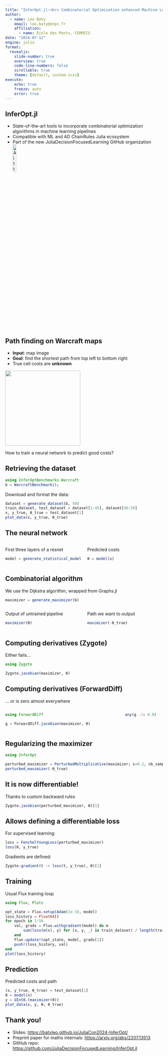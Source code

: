 ```yaml
---
title: "InferOpt.jl:<br> Combinatorial Optimization enhanced Machine Learning"
author:
  - name: Léo Baty
    email: leo.baty@enpc.fr
    affiliation: 
      - name: École des Ponts, CERMICS
date: "2024-07-12"
engine: julia
format:
  revealjs:
    slide-number: true
    overview: true
    code-line-numbers: false
    scrollable: true
    theme: [default, custom.scss]
execute:
    echo: true
    freeze: auto
    error: true
---
```


## InferOpt.jl
- State-of-the-art tools to incorporate combinatorial optimization algorithms in machine learning pipelines
- Compatible with ML and AD ChainRules Julia ecosystem
- Part of the new JuliaDecisionFocusedLearning GitHub organization
![Alt text](./images/JLDFL.png){height="15%"}

## Path finding on Warcraft maps
- **Input**: map image
- **Goal**: find the shortest path from top left to bottom right
- True cell costs are **unknown**

![](./images/warcraft_pipeline.png){height="240" fig-align="center"}

How to train a neural network to predict good costs?

## Retrieving the dataset
```julia
using InferOptBenchmarks.Warcraft
b = WarcraftBenchmark();
```

Download and format the data:
```julia
dataset = generate_dataset(b, 50)
train_dataset, test_dataset = dataset[1:45], dataset[46:50]
x, y_true, θ_true = test_dataset[1]
plot_data(x, y_true, θ_true)
```

## The neural network
:::: {.columns}

::: {.column width="50%"}
First three layers of a resnet
```julia
model = generate_statistical_model(b)
```
:::

::: {.column width="50%"}
Predicted costs
```julia
θ = model(x)
```
:::

::::

## Combinatorial algorithm
We use the Dijkstra algorithm, wrapped from Graphs.jl
```julia
maximizer = generate_maximizer(b)
```
:::: {.columns}

::: {.column width="50%"}
Output of untrained pipeline
```julia
maximizer(θ)
```
:::

::: {.column width="50%"}
Path we want to output
```julia
maximizer(-θ_true)
```
:::

::::

## Computing derivatives (Zygote)
Either fails...
```julia
using Zygote

Zygote.jacobian(maximizer, θ)
```

## Computing derivatives (ForwardDiff)
... or is zero almost everywhere

:::: {.columns}

::: {.column width="75%"}
```julia
using ForwardDiff

g = ForwardDiff.jacobian(maximizer, θ)
```
:::

::: {.column width="25%"}
```julia
any(g .!= 0.0)
```
:::

::::

## Regularizing the maximizer

```julia
using InferOpt

perturbed_maximizer = PerturbedMultiplicative(maximizer; ε=0.2, nb_samples=100)
perturbed_maximizer(-θ_true)
```

## It is now differentiable!
Thanks to custom backward rules
```julia
Zygote.jacobian(perturbed_maximizer, θ)[1]
```

## Allows defining a differentiable loss
For supervised learning:
```julia
loss = FenchelYoungLoss(perturbed_maximizer)
loss(θ, y_true)
```

Gradients are defined:
```julia
Zygote.gradient(t -> loss(t, y_true), θ)[1]
```

## Training
Usual Flux training loop
```julia
using Flux, Plots

opt_state = Flux.setup(Adam(1e-3), model)
loss_history = Float64[]
for epoch in 1:50
    val, grads = Flux.withgradient(model) do m
        sum(loss(m(x), y) for (x, y, _) in train_dataset) / length(train_dataset)
    end
    Flux.update!(opt_state, model, grads[1])
    push!(loss_history, val)
end
plot(loss_history)
```

## Prediction
Predicted costs and path
```julia
(x, y_true, θ_true) = test_dataset[1]
θ = model(x)
y = UInt8.(maximizer(θ))
plot_data(x, y, θ; θ_true)
```

## Thank you!
- Slides: [https://batyleo.github.io/JuliaCon2024-InferOpt/](https://batyleo.github.io/JuliaCon2024-InferOpt/)
- Preprint paper for maths internals: [https://arxiv.org/abs/2207.13513](https://arxiv.org/abs/2207.13513)
- GitHub repo: [https://github.com/JuliaDecisionFocusedLearning/InferOpt.jl](https://github.com/JuliaDecisionFocusedLearning/InferOpt.jl)